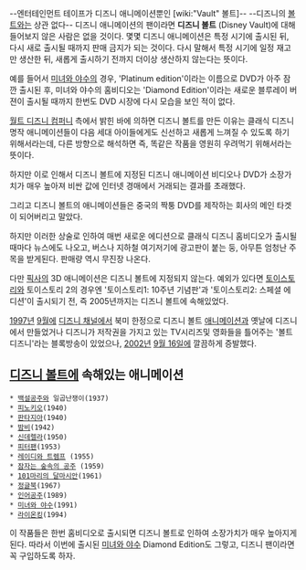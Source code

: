 --엔터테인먼트 테이프가 디즈니 애니메이션뿐인 [wiki:"Vault" 볼트]--
--디즈니의 [[볼트#s-2|볼트]]와는 상관 없다--
디즈니 애니메이션의 팬이라면 '''디즈니 볼트''' (Disney Vault)에 대해 들어보지 않은 사람은 없을 것이다.
몇몇 디즈니 애니메이션은 특정 시기에 출시된 뒤, 다시 새로 출시될 때까지 판매 금지가 되는 것이다. 다시 말해서 특정 시기에 일정 재고만 생산한 뒤, 새롭게 출시하기 전까지 더이상 생산하지 않는다는 뜻이다.

예를 들어서 [[미녀와 야수]]의 경우, 'Platinum edition'이라는 이름으로 DVD가 아주 잠깐 출시된 후, 미녀와 야수의 홈비디오는 'Diamond Edition'이라는 새로운 블루레이 버젼이 출시될 때까지 한번도 DVD 시장에 다시 모습을 보인 적이 없다.

[[월트 디즈니 컴퍼니]] 측에서 밝힌 바에 의하면 디즈니 볼트를 만든 이유는 클래식 디즈니 명작 애니메이션들이 다음 세대 아이들에게도 신선하고 새롭게 느껴질 수 있도록 하기 위해서라는데, 다른 방향으로 해석하면 즉, 똑같은 작품을 영원히 우려먹기 위해서라는 뜻이다.

하지만 이로 인해서 디즈니 볼트에 지정된 디즈니 애니메이션 비디오나 DVD가 소장가치가 매우 높아져 비싼 값에 인터넷 경매에서 거래되는 결과를 초래했다.

그리고 디즈니 볼트의 애니메이션들은 중국의 짝퉁 DVD를 제작하는 회사의 메인 타겟이 되어버리고 말았다. 

하지만 이러한 상술로 인하여 매번 새로운 에디션으로 클래식 디즈니 홈비디오가 출시될 때마다 뉴스에도 나오고, 버스나 지하철 여기저기에 광고판이 붙는 둥, 아무튼 엄청난 주목을 받게된다. 판매량 역시 무진장 나온다.

다만 [[픽사]]의 3D 애니메이션은 디즈니 볼트에 지정되지 않는다. 예외가 있다면 [[토이스토리]]와 토이스토리 2의 경우엔 '토이스토리1: 10주년 기념판'과 '토이스토리2: 스페셜 에디션'이 출시되기 전, 즉 2005년까지는 디즈니 볼트에 속해있었다.

[[1997년]] [[9월]]에 [[디즈니 채널]]에서 북미 한정으로 디즈니 볼트 [[애니메이션]]과 옛날에 디즈니에서 만들었거나 디즈니가 저작권을 가지고 있는 TV시리즈및 영화들을 틀어주는 '볼트 디즈니'라는 블록방송이 있었으나, [[2002년]] [[9월 16일]]에 깔끔하게 증발했다.


== [[디즈니 볼트]]에 속해있는 애니메이션 ==

 * [[백설공주]]와 일곱난쟁이(1937)
 * [[피노키오]](1940)
 * [[판타지아]](1940)
 * [[밤비]](1942)
 * [[신데렐라]](1950)
 * [[피터팬]](1953)
 * [[레이디와 트렘프]] (1955)
 * [[잠자는 숲속의 공주]] (1959)
 * [[101마리의 달마시안]](1961)
 * [[정글북]](1967)
 * [[인어공주]](1989)
 * [[미녀와 야수]](1991)
 * [[라이온킹]](1994)

이 작품들은 한번 홈비디오로 출시되면 디즈니 볼트로 인하여 소장가치가 매우 높아지게 된다. 따라서 이번에 출시된 [[미녀와 야수]] Diamond Edition도 그렇고, 디즈니 팬이라면 꼭 구입하도록 하자.




